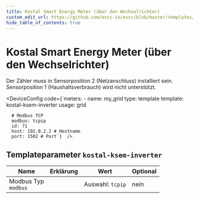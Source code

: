 ```yaml
---
title: Kostal Smart Energy Meter (über den Wechselrichter)
custom_edit_url: https://github.com/evcc-io/evcc/blob/master/templates/definition/meter/kostal-ksem-inverter.yaml
hide_table_of_contents: true
---
```



# Kostal Smart Energy Meter (über den Wechselrichter)

<div className="device-detail-container">
  <div className="device-detail-content">
    <DeviceFeatures features="" />

Der Zähler muss in Sensorposition 2 (Netzanschluss) installiert sein. Sensorposition 1 (Haushaltsverbrauch) wird nicht unterstützt.


<DeviceConfig code={`meters:
    - name: my_grid
      type: template
      template: kostal-ksem-inverter
      usage: grid
      
      # Modbus TCP
      modbus: tcpip
      id: 71
      host: 192.0.2.2 # Hostname
      port: 1502 # Port`}  />
  </div>
  <div className="device-detail-icon">
    <evcc-icon
      type="meter"
      name="kostal-smart-energy-meter-via-inverter"
      size="400px"
      alt="Kostal Smart Energy Meter (über den Wechselrichter)"
      className="device-detail-icon-img"
    ></evcc-icon>
  </div>
</div>

## Templateparameter `kostal-ksem-inverter`

| Name | Erklärung | Wert | Optional |
|-----------|-----------|------|----------|
| Modbus Typ<br/>`modbus` |  | Auswahl: `tcpip` | nein |

